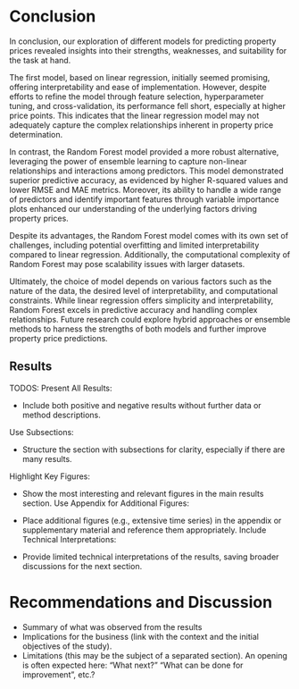 # Conclusion

In conclusion, our exploration of different models for predicting property prices revealed insights into their strengths, weaknesses, and suitability for the task at hand. 

The first model, based on linear regression, initially seemed promising, offering interpretability and ease of implementation. However, despite efforts to refine the model through feature selection, hyperparameter tuning, and cross-validation, its performance fell short, especially at higher price points. This indicates that the linear regression model may not adequately capture the complex relationships inherent in property price determination.

In contrast, the Random Forest model provided a more robust alternative, leveraging the power of ensemble learning to capture non-linear relationships and interactions among predictors. This model demonstrated superior predictive accuracy, as evidenced by higher R-squared values and lower RMSE and MAE metrics. Moreover, its ability to handle a wide range of predictors and identify important features through variable importance plots enhanced our understanding of the underlying factors driving property prices.

Despite its advantages, the Random Forest model comes with its own set of challenges, including potential overfitting and limited interpretability compared to linear regression. Additionally, the computational complexity of Random Forest may pose scalability issues with larger datasets.

Ultimately, the choice of model depends on various factors such as the nature of the data, the desired level of interpretability, and computational constraints. While linear regression offers simplicity and interpretability, Random Forest excels in predictive accuracy and handling complex relationships. Future research could explore hybrid approaches or ensemble methods to harness the strengths of both models and further improve property price predictions.

## Results

TODOS: 
Present All Results:

- Include both positive and negative results without further data or method descriptions.

Use Subsections:

- Structure the section with subsections for clarity, especially if there are many results.

Highlight Key Figures:

- Show the most interesting and relevant figures in the main results section.
Use Appendix for Additional Figures:

- Place additional figures (e.g., extensive time series) in the appendix or supplementary material and reference them appropriately.
Include Technical Interpretations:

- Provide limited technical interpretations of the results, saving broader discussions for the next section.

# Recommendations and Discussion

- Summary of what was observed from the results
- Implications for the business (link with the context and the initial objectives of the study).
- Limitations (this may be the subject of a separated section). An opening is often expected here: “What next?” “What can be done for improvement”, etc.?
